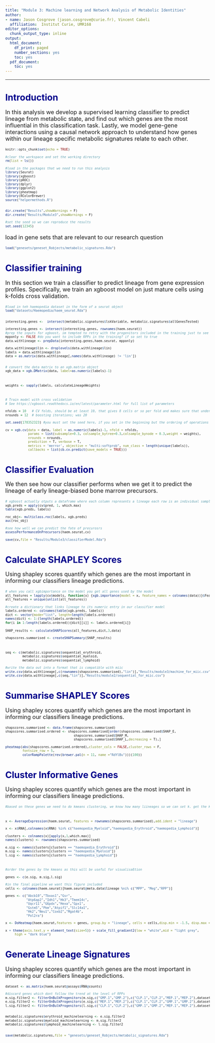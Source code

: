 ```yaml
---
title: "Module 3: Machine learning and Network Analysis of Metabolic Identities"
author: 
- name: Jason Cosgrove (jason.cosgrove@curie.fr), Vincent Cabeli
  affiliation:  Institut Curie, UMR168
editor_options:
  chunk_output_type: inline
output:
  html_document:
    df_print: paged
    number_sections: yes
    toc: yes
  pdf_document:
    toc: yes
---
```

---

<style type="text/css">

body{ /* Normal  */
      font-size: 18px;
  }
td {  /* Table  */
  font-size: 8px;
}
h1.title {
  font-size: 38px;
  color: DarkRed;
}
h1 { /* Header 1 */
  font-size: 28px;
  color: DarkBlue;
}
h2 { /* Header 2 */
    font-size: 22px;
  color: DarkBlue;
}
h3 { /* Header 3 */
  font-size: 18px;
  font-family: "Times New Roman", Times, serif;
  color: DarkBlue;
}
code.r{ /* Code block */
    font-size: 10px;
}
pre { /* Code block - determines code spacing between lines */
    font-size: 14px;
}
</style>



# Introduction 
In this analysis we develop a supervised learning classifier to predict lineage from metabolic state, and find out which genes are the most influential in this classification task. Lastly, we model gene-gene interactions using a causal network approach to understand how genes within our lineage specific metabolic signatures relate to each other.



```r
knitr::opts_chunk$set(echo = TRUE)

#clear the workspace and set the working directory
rm(list = ls())

#load in the packages that we need to run this analysis
library(Seurat)
library(xgboost)
library(pROC)
library(dplyr)
library(ggplot2)
library(pheatmap)
library(RColorBrewer)
source("helpermethods.R")


dir.create("Results",showWarnings = F)
dir.create("Results/Module3",showWarnings = F)

#set the seed so we can reproduce the results
set.seed(12345)

```



load in gene sets that are relevant to our research question
```r

load("genesets/geneset_Robjects/metabolic_signatures.Rda")


```



# Classifier training

In this section we train a classifier to predict lineage from gene expression profiles. Specifically, we train an xgboost model on just mature cells
using k-folds cross validation. 

```r


#load in teh haemopedia dataset in the form of a seurat object
load("datasets/Haemopedia/haem_seurat.Rda")


interesting.genes <-  intersect(metabolic.signatures$lskVariable, metabolic.signatures$allGenesTested)

interesting.genes <- intersect(interesting.genes, rownames(haem.seurat))
#prep the inputs for xgboost, im tempted to retry with the progenitors included in the training just to see how that translates to the single cell
mpponly <- FALSE #do you want to include RPPs in the training? if so set to true 
data.withlineage <- prepData(interesting.genes,haem.seurat, mpponly)

data.withlineage$lin <- droplevels(data.withlineage$lin)
labels = data.withlineage$lin
data = as.matrix(data.withlineage[,names(data.withlineage) != 'lin'])


# convert the data matrix to an xgb.matrix object
xgb_data = xgb.DMatrix(data, label=as.numeric(labels)-1)



weights <- sapply(labels, calculateLineageWeights)



# Train model with cross validation
# See https://xgboost.readthedocs.io/en/latest/parameter.html for full list of parameters

nfolds = 10   # CV folds, should be at least 10, that gives 8 cells or so per fold and makes sure that underrepresented classes (erythroid; 15 cells) are not completely in the testing folds
nrounds = 12  # boosting iterations; was 20

set.seed(178352323) #you must set the seed here, if you set in the beginning but the ordering of operations changes, then the randonm number generator will not be equivalent!

cv = xgb.cv(data = data, label = as.numeric(labels)-1, nfold = nfolds,
            params = list(subsample=0.3, colsample_bytree=0.3,colsample_bynode = 0.3,weight = weights),
            nrounds = nrounds,
            prediction = T, verbose = T,
            metrics = 'merror', objective = "multi:softprob", num_class = length(unique(labels)),
            callbacks = list(cb.cv.predict(save_models = TRUE)))

```


# Classifier Evaluation
We then see how our classifier performs when we get it to predict the lineage of early lineage-biased bone marrow precursors.

```r
# xgboost actually otputs a dataframe where each column represents a lineage each row is an individual sample and each entry is the prob that the sample belongs to a given lineage
xgb.preds = apply(cv$pred, 1, which.max) 
table(xgb.preds, labels)

roc_obj<- multiclass.roc(labels, xgb.preds)
auc(roc_obj)

#see how well we can predict the fate of precurosrs
assessPerformanceOnPrecursors(haem.seurat,cv)

save(cv,file = "Results/Module3/classifierModel.Rda")

```

# Calculate SHAPLEY Scores
Using shapley scores quantify which genes are the most important in informing our classifiers lineage predictions. 

```r


# when you call xgbimportance on the model you get all genes used by the model
all_features = lapply(cv$models, function(x) {xgb.importance(model = x, feature_names = colnames(data))}$Feature)
all_features = unique(unlist(all_features))

#create a dictionary that links lineage to its numeric entry in our classifier model
labels.ordered <- colnames(table(xgb.preds, labels))
dict <- vector(mode="list", length=length(labels.ordered))
names(dict) <- 1:(length(labels.ordered))
for(i in 1:length(labels.ordered)){dict[[i]] <- labels.ordered[i]}
  
SHAP_results <- calculateSHAPScores(all_features,dict,3,data)

shapscores.summarised <- createSHAPSummary(SHAP_results)



seq <- c(metabolic.signatures$sequential_erythroid,
         metabolic.signatures$sequential_myeloid,
         metabolic.signatures$sequential_lymphoid)

#write the data out into a format that is compatible with miic
write.csv(data.withlineage[,c(rownames(shapscores.summarised),"lin")],"Results/module3/machine_for_miic.csv")
write.csv(data.withlineage[,c(seq,"lin")],"Results/module2/sequential_for_miic.csv")

```


# Summarise SHAPLEY Scores
Using shapley scores quantify which genes are the most important in informing our classifiers lineage predictions. 

```r


shapscores.summarised <- data.frame(shapscores.summarised)
shapscores.summarised.ordered <- shapscores.summarised[order(shapscores.summarised$SHAP_E,
                                    shapscores.summarised$SHAP_M,
                                    shapscores.summarised$SHAP_L,decreasing = T),]

pheatmap(abs(shapscores.summarised.ordered),cluster_cols = FALSE,cluster_rows = F,
         fontsize_row = 5,
         colorRampPalette(rev(brewer.pal(n = 11, name ="RdYlBu")))(100))

```

# Cluster Informative Genes
Using shapley scores quantify which genes are the most important in informing our classifiers lineage predictions. 


```r
#based on these genes we need to do kmeans clustering, we know how many liineages so we can set k. get the kmeans code from the rnaseq tutorial



x <- AverageExpression(haem.seurat, features = rownames(shapscores.summarised),add.ident = "lineage")

x <- x$RNA[,colnames(x$RNA) %in% c("haemopedia_Myeloid","haemopedia_Erythroid","haemopedia_Lymphoid")]

clusters <- colnames(x)[apply(x,1,which.max)]
names(clusters) <- rownames(shapscores.summarised)

e.sig <- names(clusters[clusters == "haemopedia_Erythroid"])
m.sig <- names(clusters[clusters == "haemopedia_Myeloid"])
l.sig <- names(clusters[clusters == "haemopedia_Lymphoid"])



#order the genes by the kmeans as this will be useful for visualisaßtion

genes <- c(e.sig, m.sig,l.sig)

#in the final pipeline we want this figure included
cells <- colnames(haem.seurat)[haem.seurat@meta.data$lineage %ni% c("MPP", "Meg","RPP")]

genes <- c("Abcb10","Tbxas1","Gsr",
           "Atp6ap2","Idh1","Hk3","Tmem14c",
           "Uqcr11","G6pdx","Hexa","Gpx1",
           "Gstm5","Pkm","Atpif1","Slc14a1",
           "Hk2","Neu1","Coxb2","Mgat4b",
           "Pol2ra")

x <- DoHeatmap(haem.seurat,features = genes, group.by = "lineage", cells = cells,disp.min = -1.5, disp.max = 1.5)

x + theme(axis.text.y = element_text(size=5)) + scale_fill_gradient2(low = "white",mid = "light grey",
     high = "dark blue")

```

# Generate Lineage Signatures
Using shapley scores quantify which genes are the most important in informing our classifiers lineage predictions. 

```r
dataset <- as.matrix(haem.seurat@assays$RNA@counts)

#discard genes which dont follow the trend at the level of RPPs
m.sig.filter2 <- filterOnBulkProgenitors(m.sig,c("GMP.1","GMP.2"),c("CLP.1","CLP.2","MEP.1","MEP.2"),dataset)
e.sig.filter2 <- filterOnBulkProgenitors(e.sig,c("MEP.1","MEP.2"),c("CLP.1","CLP.2","GMP.1","GMP.2"),dataset)
l.sig.filter2 <- filterOnBulkProgenitors(l.sig,c("CLP.1","CLP.2"),c("GMP.1","GMP.2","MEP.1","MEP.2"),dataset)


metabolic.signatures$erythroid_machinelearning <- e.sig.filter2
metabolic.signatures$myeloid_machinelearning <- m.sig.filter2
metabolic.signatures$lymphoid_machinelearning <- l.sig.filter2


save(metabolic.signatures,file = "genesets/geneset_Robjects/metabolic_signatures.Rda")


```

